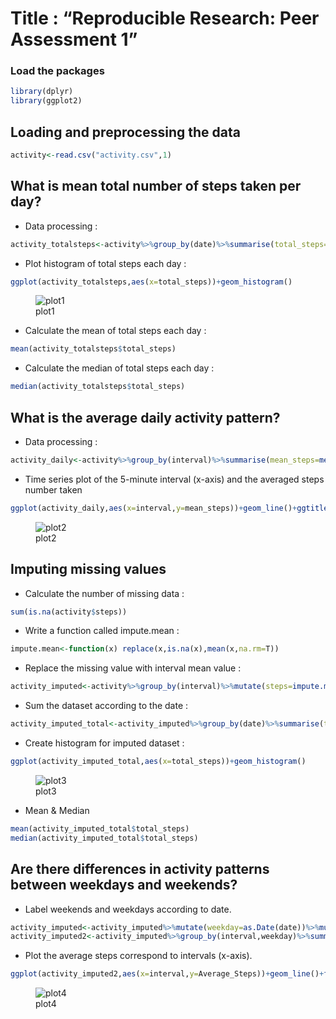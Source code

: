 Title : "Reproducible Research: Peer Assessment 1"
===================
### Load the packages
```r
library(dplyr)
library(ggplot2)
```

## Loading and preprocessing the data
```r
activity<-read.csv("activity.csv",1)
```
## What is mean total number of steps taken per day?
* Data processing : 
```r
activity_totalsteps<-activity%>%group_by(date)%>%summarise(total_steps=sum(steps,na.rm=T))%>%filter(total_steps!=0)
```

* Plot histogram of total steps each day : 
```r
ggplot(activity_totalsteps,aes(x=total_steps))+geom_histogram()
```
![plot1](figure/Figure1)


* Calculate the mean of total steps each day :
```r
mean(activity_totalsteps$total_steps)
```

* Calculate the median of total steps each day :
```r
median(activity_totalsteps$total_steps)
```
## What is the average daily activity pattern?
* Data processing : 
```r
activity_daily<-activity%>%group_by(interval)%>%summarise(mean_steps=mean(steps,na.rm=T))
```

* Time series plot of the 5-minute interval (x-axis) and the averaged steps number taken
```r
ggplot(activity_daily,aes(x=interval,y=mean_steps))+geom_line()+ggtitle("Daily Activity Pattern")+theme(plot.title=element_text(size=18,hjust=0.5))
```
![plot2](figure/Figure2)

## Imputing missing values
* Calculate the number of missing data :
```r
sum(is.na(activity$steps))
```

* Write a function called impute.mean : 
```r
impute.mean<-function(x) replace(x,is.na(x),mean(x,na.rm=T))
```

* Replace the missing value with interval mean value :
```r
activity_imputed<-activity%>%group_by(interval)%>%mutate(steps=impute.mean(steps))
```

* Sum the dataset according to the date :
```r
activity_imputed_total<-activity_imputed%>%group_by(date)%>%summarise(total_steps=sum(steps))
```

* Create histogram for imputed dataset :
```r
ggplot(activity_imputed_total,aes(x=total_steps))+geom_histogram()
```
![plot3](figure/Figure3)

* Mean & Median
```r
mean(activity_imputed_total$total_steps)
median(activity_imputed_total$total_steps)
```
## Are there differences in activity patterns between weekdays and weekends?
* Label weekends and weekdays according to date.
```r
activity_imputed<-activity_imputed%>%mutate(weekday=as.Date(date))%>%mutate(weekday=weekdays(weekday))%>%mutate(weekday=factor(weekday%in%c("Saturday","Sunday"),levels=c(TRUE,FALSE),labels=c("Weekend","Weekday")))
activity_imputed2<-activity_imputed%>%group_by(interval,weekday)%>%summarise(Average_Steps=mean(steps))
```
* Plot the average steps correspond to intervals (x-axis).
```r
ggplot(activity_imputed2,aes(x=interval,y=Average_Steps))+geom_line()+facet_grid(weekday~.)
```
![plot4](figure/Figure4)
